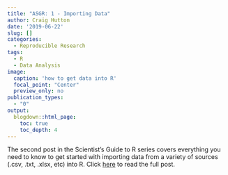 ```yaml
---
title: "ASGR: 1 - Importing Data"
author: Craig Hutton
date: '2019-06-22'
slug: []
categories:
  - Reproducible Research
tags:
  - R
  - Data Analysis
image: 
  caption: 'how to get data into R'
  focal_point: "Center"
  preview_only: no
publication_types:
  - "0"  
output:
  blogdown::html_page:
    toc: true
    toc_depth: 4
---
```


<!-- # Publication type. -->
<!-- # Legend: -->
<!-- # 0 = Uncategorized -->
<!-- # 1 = Conference proceedings -->
<!-- # 2 = Journal -->
<!-- # 3 = Work in progress -->
<!-- # 4 = Technical report -->
<!-- # 5 = Book -->
<!-- # 6 = Book chapter -->

The second post in the Scientist's Guide to R series covers everything you need to know to get started with importing data from a variety of sources (.csv, .txt, .xlsx, etc) into R. Click [here](https://craig.rbind.io/post/2019-06-22-asgr-1-getting-data-into-r/) to read the full post.
